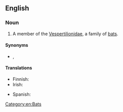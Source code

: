 ==English==
{{wikipedia}}

===Noun===
{{en-noun}}

# A member of the [[Vespertilionidae]], a family of [[bat]]s.

====Synonyms====
* {{sense|bat in Vespertilionidae}} {{vern|common bat}}, {{vern|evening bat}}

====Translations====
{{trans-top|bat in Vespertilionidae}}
* Finnish: {{t|fi|aitolepakko}}
* Irish: {{t|ga|ialtóg choiteann|f}}
{{trans-mid}}
* Spanish: {{t|es|vespertiliónido|m}}
{{trans-bottom}}

[[Category:en:Bats]]